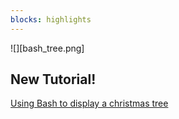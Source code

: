 ```yaml
---
blocks: highlights
---
```


![][bash_tree.png]

## New Tutorial!

[Using Bash to display a christmas tree](/tutorials/bash-christmas-tree/)
